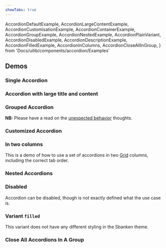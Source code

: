 ```yaml
---
showTabs: true
---
```


  AccordionDefaultExample,
  AccordionLargeContentExample,
  AccordionCustomisationExample,
  AccordionContainerExample,
  AccordionGroupExample,
  AccordionNestedExample,
  AccordionPlainVariant,
  AccordionDisabledExample,
  AccordionDescriptionExample,
  AccordionFilledExample,
  AccordionInColumns,
  AccordionCloseAllInGroup,
} from 'Docs/uilib/components/accordion/Examples'

## Demos

### Single Accordion

<AccordionDefaultExample />

### Accordion with large title and content

<AccordionLargeContentExample />

### Grouped Accordion

**NB:** Please have a read on the [unexpected behavior](/uilib/components/accordion#unexpected-behavior) thoughts.

<AccordionGroupExample />

### Customized Accordion

<AccordionCustomisationExample />

### In two columns

This is a demo of how to use a set of accordions in two [Grid](/uilib/layout/grid/) columns, including the correct tab order.

<AccordionInColumns />

### Nested Accordions

<AccordionNestedExample />

<VisibleWhenVisualTest>
  <AccordionPlainVariant />
</VisibleWhenVisualTest>

### Disabled

Accordion can be disabled, though is not exactly defined what the use case is.

<AccordionDisabledExample />

### Variant `filled`

<VisibilityByTheme visible="sbanken">
  This variant does not have any different styling in the Sbanken theme.
</VisibilityByTheme>

<AccordionFilledExample />

<VisibleWhenVisualTest>
  <AccordionDescriptionExample />
</VisibleWhenVisualTest>

### Close All Accordions In A Group

<AccordionCloseAllInGroup />
